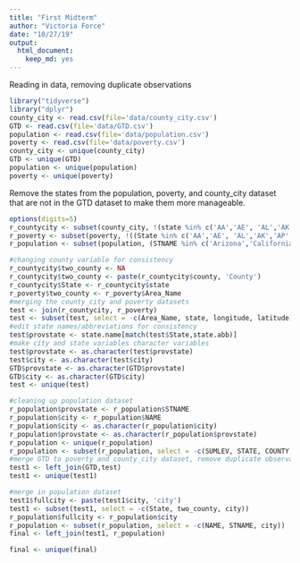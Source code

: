 ```yaml
---
title: "First Midterm"
author: "Victoria Force"
date: "10/27/19"
output: 
  html_document: 
    keep_md: yes
---
```

Reading in data, removing duplicate observations
```r
library("tidyverse")
library("dplyr")
county_city <- read.csv(file='data/county_city.csv')
GTD <- read.csv(file='data/GTD.csv')
population <- read.csv(file='data/population.csv')
poverty <- read.csv(file='data/poverty.csv')
county_city <- unique(county_city)
GTD <- unique(GTD)
population <- unique(population)
poverty <- unique(poverty)
```


Remove the states from the population, poverty, and county_city dataset that are not in the GTD dataset to make them more manageable.
```r
options(digits=5)
r_countycity <- subset(county_city, !(state %in% c('AA','AE', 'AL','AK','AP','AR','AS','DE','FM','GU','HI','KY','MD','ME','MH','MT','MP','OK','PR','PW','RI','SD','WI','WY','UT','VI','VT')))
r_poverty <- subset(poverty, !((State %in% c('AA','AE', 'AL','AK','AP','AR','AS','DE','FM','GU','HI','KY','MD','ME','MH','MT','MP','OK','PR','PW','RI','SD','WI','WY','UT','VI','VT'))))
r_population <- subset(population, (STNAME %in% c('Arizona','California','Colorado','Connecticut','Florida','Georgia','Idaho','Illinois','Indiana','Iowa','Kansas','Louisiana','Massachusetts','Michigan','Minnesota','Mississippi','Missouri','Nebraska','Nevada','New Hampshire','New Jersey','New Mexico','New York','North Carolina','North Dakota','Ohio','Oregon','Pennsylvania','South Carolina','Tennessee','Texas','Virginia','Washington','West Virginia','District of Columbia')))
```

```r
#changing county variable for consistency
r_countycity$two_county <- NA
r_countycity$two_county <- paste(r_countycity$county, 'County')
r_countycity$State <- r_countycity$state
r_poverty$two_county <- r_poverty$Area_Name
#merging the county_city and poverty datasets
test <- join(r_countycity, r_poverty)
test <- subset(test, select = -c(Area_Name, state, longitude, latitude))
#edit state names/abbreviations for consistency
test$provstate <- state.name[match(test$State,state.abb)]
#make city and state variables character variables
test$provstate <- as.character(test$provstate)
test$city <- as.character(test$city)
GTD$provstate <- as.character(GTD$provstate)
GTD$city <- as.character(GTD$city)
test <- unique(test)
```

```r
#cleaning up population dataset
r_population$provstate <- r_population$STNAME
r_population$city <- r_population$NAME
r_population$city <- as.character(r_population$city)
r_population$provstate <- as.character(r_population$provstate)
r_population <- unique(r_population)
r_population <- subset(r_population, select = -c(SUMLEV, STATE, COUNTY, PLACE))
#merge GTD to poverty and county_city dataset, remove duplicate observations.
test1 <- left_join(GTD,test)
test1 <- unique(test1)
```

```r
#merge in population dataset
test1$fullcity <- paste(test1$city, 'city')
test1 <- subset(test1, select = -c(State, two_county, city))
r_population$fullcity <- r_population$city
r_population <- subset(r_population, select = -c(NAME, STNAME, city))
final <- left_join(test1, r_population)
```

```r
final <- unique(final)

```